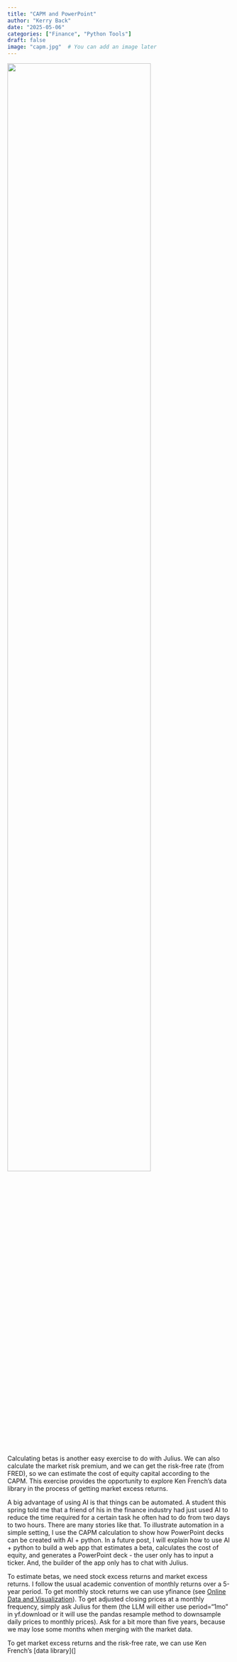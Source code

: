 ```yaml
---
title: "CAPM and PowerPoint"
author: "Kerry Back"
date: "2025-05-06"
categories: ["Finance", "Python Tools"]
draft: false
image: "capm.jpg"  # You can add an image later
---
```


![](capm.png){width=80% fig-align="center"}

Calculating betas is another easy exercise to do with Julius.  We can also calculate the market risk premium, and we can get the risk-free rate (from FRED), so we can estimate the cost of equity capital according to the CAPM.  This exercise provides the opportunity to explore Ken French's data library in the process of getting market excess returns.

A big advantage of using AI is that things can be automated.  A student this spring told me that a friend of his in the finance industry had just used AI to reduce the time required for a certain task he often had to do from two days to two hours.  There are many stories like that.  To illustrate automation in a simple setting, I use the CAPM calculation to show how PowerPoint decks can be created with AI + python.  In a future post, I will explain how to use AI + python to build a web app that estimates a beta, calculates the cost of equity, and generates a PowerPoint deck - the user only has to input a ticker.  And, the builder of the app only has to chat with Julius.

To estimate betas, we need stock excess returns and market excess returns.  I follow the usual academic convention of monthly returns over a 5-year period.  To get monthly stock returns we can use yfinance (see [Online Data and Visualization](https://finance-with-ai.org/posts/02-online-data/)).  To get adjusted closing prices at a monthly frequency, simply ask Julius for them (the LLM will either use period="1mo" in yf.download or it will use the pandas resample method to downsample daily prices to monthly prices).  Ask for a bit more than five years, because we may lose some months when merging with the market data.

To get market excess returns and the risk-free rate, we can use Ken French's [data library](]
